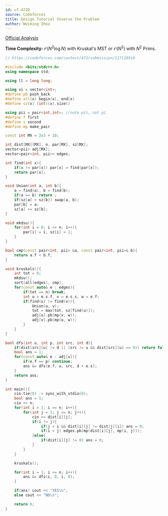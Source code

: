 ```yaml
---
id: cf-472D
source: Codeforces
title: Design Tutorial Inverse the Problem
author: Weiming Zhou
---
```


[Official Analysis](https://codeforces.com/blog/entry/14028)

**Time Complexity:** $\mathcal{O}(N^2\log N)$ with Kruskal's MST or $\mathcal{O}(N^2)$ with $N^2$ Prims.

<LanguageSection>

<CPPSection>

```cpp
// https://codeforces.com/contest/472/submission/117118910

#include <bits/stdc++.h>
using namespace std;

using ll = long long;

using vi = vector<int>;
#define pb push_back
#define all(x) begin(x), end(x)
#define sz(x) (int)(x).size()

using pii = pair<int,int>; //note pii, not pi
#define f first
#define s second
#define mp make_pair

const int MX = 2e3 + 10;

int dist[MX][MX], n, par[MX], sz[MX];
vector<pii> adj[MX];
vector<pair<int, pii>> edges;

int find(int x){
	if(x != par[x]) par[x] = find(par[x]);
	return par[x];
}

void Union(int a, int b){
	a = find(a), b = find(b);
	if(a == b) return ;
	if(sz[a] > sz[b]) swap(a, b);
	par[b] = a;
	sz[a] += sz[b];
}

void mkdsu(){
	for(int i = 0; i <= n; i++){
		par[i] = i, sz[i] = 1;
	}
}

bool cmp(const pair<int, pii> &a, const pair<int, pii>& b){
	return a.f < b.f;
}

void kruskals(){
	int tot = 0;
	mkdsu();
	sort(all(edges), cmp);
	for(const auto& e : edges){
		if(tot == n) break;
		int u = e.s.f, v = e.s.s, w = e.f;
		if(find(u) != find(v)){
			Union(u, v);
			tot = max(tot, sz[find(u)]);
			adj[u].pb(mp(v, w));
			adj[v].pb(mp(u, w));
		}
	}
}

bool dfs(int u, int p, int src, int d){
	if(dist[src][u] != d || (src != u && dist[src][u] == 0)) return false;
	bool ans = 1;
	for(const auto& e : adj[u]){
		if(e.f == p) continue;
		ans &= dfs(e.f, u, src, d + e.s);
	}
	return ans;
}

int main(){
	cin.tie(0) -> sync_with_stdio(0);
	bool ans = 1;
	cin >> n;
	for(int i = 1; i <= n; i++){
		for(int j = 1; j <= n; j++){
			cin >> dist[i][j];
			if(i != j){
				if(j < i && dist[i][j] != dist[j][i]) ans = 0;
				if(i < j) edges.pb(mp(dist[i][j], mp(i, j)));
			}else{
				if(dist[i][j] != 0) ans = 0;
			}
		}
	}

	kruskals();

	for(int i = 1; i <= n; i++){
		ans &= dfs(i, 0, i, 0);
	}

	if(ans) cout << "YES\n";
	else cout << "NO\n";

	return 0;
}

```

</CPPSection>

</LanguageSection>
